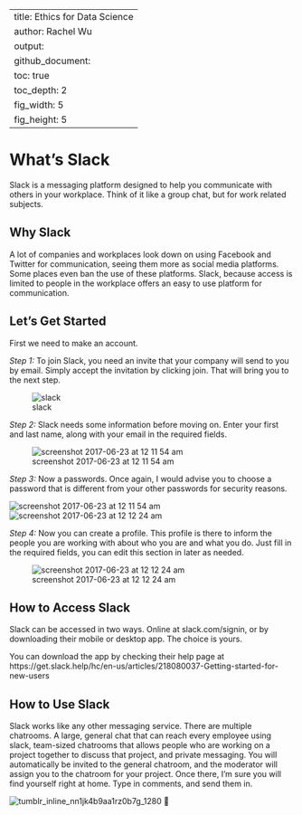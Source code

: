 
---
title: Ethics for Data Science
author: Rachel Wu
output:
  github_document:
    toc: true
    toc_depth: 2
    fig_width: 5
    fig_height: 5
---

# What’s Slack
 
Slack is a messaging platform designed to help you communicate with others in your workplace.  Think of it like a group chat, but for work related subjects.
 
## Why Slack
 
A lot of companies and workplaces look down on using Facebook and Twitter for communication, seeing them more as social media platforms.  Some places even ban the use of these platforms.  Slack, because access is limited to people in the workplace offers an easy to use platform for communication.
 
## Let’s Get Started
 
First we need to make an account.
 
*Step 1:* To join Slack, you need an invite that your company will send to you by email.  Simply accept the invitation by clicking join.  That will bring you to the next step.

![slack](https://user-images.githubusercontent.com/28161368/27466363-0eefe704-57a8-11e7-8629-0876a5616026.png)

 
*Step 2:* Slack needs some information before moving on.  Enter your first and last name, along with your email in the required fields.

 ![screenshot 2017-06-23 at 12 11 54 am](https://user-images.githubusercontent.com/28161368/27466474-002b3af6-57a9-11e7-80c8-2cea963600e7.png)

 
*Step 3:* Now a passwords.  Once again, I would advise you to choose a password that is different from your other passwords for security reasons.
 
![screenshot 2017-06-23 at 12 11 54 am](https://user-images.githubusercontent.com/28161368/27466474-002b3af6-57a9-11e7-80c8-2cea963600e7.png)
![screenshot 2017-06-23 at 12 12 24 am](https://user-images.githubusercontent.com/28161368/27466484-1a367898-57a9-11e7-8afa-f81955cac677.png)

 
*Step 4:* Now you can create a profile.  This profile is there to inform the people you are working with about who you are and what you do.  Just fill in the required fields, you can edit this section in later as needed.
 
![screenshot 2017-06-23 at 12 12 24 am](https://user-images.githubusercontent.com/28161368/27466484-1a367898-57a9-11e7-8afa-f81955cac677.png)
 
## How to Access Slack
 
Slack can be accessed in two ways.  Online at slack.com/signin, or by downloading their mobile or desktop app.  The choice is yours.
 
You can download the app by checking their help page at https://get.slack.help/hc/en-us/articles/218080037-Getting-started-for-new-users
 
## How to Use Slack
 
Slack works like any other messaging service.  There are multiple chatrooms.  A large, general chat that can reach every employee using slack, team-sized chatrooms that allows people who are working on a project together to discuss that project, and private messaging.  You will automatically be invited to the general chatroom, and the moderator will assign you to the chatroom for your project.  Once there, I’m sure you will find yourself right at home.  Type in comments, and send them in.
 
![tumblr_inline_nn1jk4b9aa1rz0b7g_1280](https://user-images.githubusercontent.com/28161368/27466579-c287c326-57a9-11e7-896f-d7d41974cf39.png)

